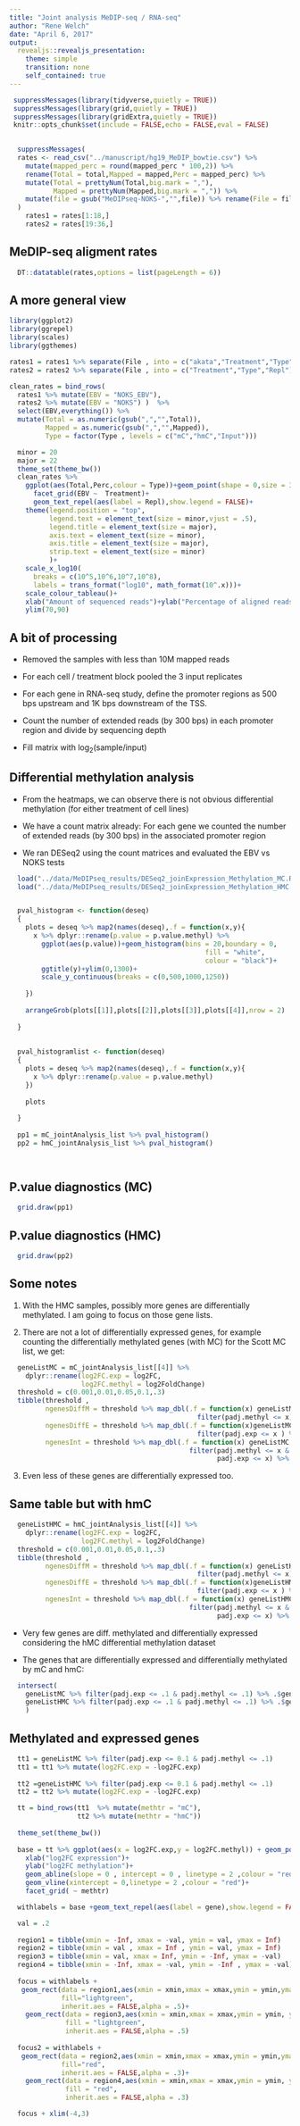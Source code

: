 ```yaml
---
title: "Joint analysis MeDIP-seq / RNA-seq"
author: "Rene Welch"
date: "April 6, 2017"
output:
  revealjs::revealjs_presentation:
    theme: simple
    transition: none
    self_contained: true
--- 
```


```r

 suppressMessages(library(tidyverse,quietly = TRUE))
 suppressMessages(library(grid,quietly = TRUE))
 suppressMessages(library(gridExtra,quietly = TRUE))
 knitr::opts_chunk$set(include = FALSE,echo = FALSE,eval = FALSE)
 
```


```r

  suppressMessages(
  rates <- read_csv("../manuscript/hg19_MeDIP_bowtie.csv") %>% 
    mutate(mapped_perc = round(mapped_perc * 100,2)) %>% 
    rename(Total = total,Mapped = mapped,Perc = mapped_perc) %>%
    mutate(Total = prettyNum(Total,big.mark = ","),
           Mapped = prettyNum(Mapped,big.mark = ",")) %>%
    mutate(file = gsub("MeDIPseq-NOKS-","",file)) %>% rename(File = file)
  )
    rates1 = rates[1:18,]
    rates2 = rates[19:36,]

```

## MeDIP-seq aligment rates

```r

  DT::datatable(rates,options = list(pageLength = 6))

```

## A more general view 
```r


library(ggplot2)
library(ggrepel)
library(scales)
library(ggthemes)

rates1 = rates1 %>% separate(File , into = c("akata","Treatment","Type","Repl"),sep = "-") %>% mutate(akata = NULL)
rates2 = rates2 %>% separate(File , into = c("Treatment","Type","Repl"),sep = "-")

clean_rates = bind_rows(
  rates1 %>% mutate(EBV = "NOKS_EBV"),
  rates2 %>% mutate(EBV = "NOKS") )  %>% 
  select(EBV,everything()) %>%
  mutate(Total = as.numeric(gsub(",","",Total)),
         Mapped = as.numeric(gsub(",","",Mapped)),
         Type = factor(Type , levels = c("mC","hmC","Input"))) 

```

```r

  minor = 20
  major = 22
  theme_set(theme_bw())
  clean_rates %>%
    ggplot(aes(Total,Perc,colour = Type))+geom_point(shape = 0,size = 3)+
      facet_grid(EBV ~  Treatment)+
      geom_text_repel(aes(label = Repl),show.legend = FALSE)+
    theme(legend.position = "top",
          legend.text = element_text(size = minor,vjust = .5),
          legend.title = element_text(size = major),
          axis.text = element_text(size = minor),
          axis.title = element_text(size = major),
          strip.text = element_text(size = minor)
          )+
    scale_x_log10(
      breaks = c(10^5,10^6,10^7,10^8),
      labels = trans_format("log10", math_format(10^.x)))+
    scale_colour_tableau()+
    xlab("Amount of sequenced reads")+ylab("Percentage of aligned reads")+
    ylim(70,90)

```

## A bit of processing

- Removed the samples with less than 10M mapped reads

- For each cell / treatment block pooled the 3 input replicates

- For each gene in RNA-seq study, define the promoter regions as 500 bps upstream and 1K bps downstream of the TSS.

- Count the number of extended reads (by 300 bps) in each promoter region and divide by sequencing depth

- Fill matrix with $\log_2 \left( \text{sample} / \text{input}  \right)$

<!---
### MeDIP-seq heatmaps

<img src="../figs/joinGeneExpression_Methylation/methylHeatmaps/Heatmap_benCaFBS_mC.png" height="210" style="background:none; border:none; box-shadow:none;">
<img src="../figs/joinGeneExpression_Methylation/methylHeatmaps/Heatmap_benMC_mC.png" height="210" style="background:none; border:none; box-shadow:none;">
<img src="../figs/joinGeneExpression_Methylation/methylHeatmaps/Heatmap_scottMC_mC.png" height="210" style="background:none; border:none; box-shadow:none;">

<img src="../figs/joinGeneExpression_Methylation/methylHeatmaps/Heatmap_benCaFBS_hmC.png" height="210" style="background:none; border:none; box-shadow:none;">
<img src="../figs/joinGeneExpression_Methylation/methylHeatmaps/Heatmap_benMC_hmC.png" height="210" style="background:none; border:none; box-shadow:none;">
<img src="../figs/joinGeneExpression_Methylation/methylHeatmaps/Heatmap_scottMC_hmC.png" height="210" style="background:none; border:none; box-shadow:none;">

__Top__: mC, __Bottom__: hmC  

__Left__: benCaFBS, __Middle__: benMC, __Right__: ScottMC

--->

## Differential methylation analysis

- From the heatmaps, we can observe there is not obvious differential methylation (for either treatment of cell lines)

- We have a count matrix already: For each gene we counted the number of extended reads (by 300 bps) in the associated promoter region 

- We ran DESeq2 using the count matrices and evaluated the EBV vs NOKS tests

```r

  load("../data/MeDIPseq_results/DESeq2_joinExpression_Methylation_MC.RData")
  load("../data/MeDIPseq_results/DESeq2_joinExpression_Methylation_HMC.RData")


  pval_histogram <- function(deseq)
  {
    plots = deseq %>% map2(names(deseq),.f = function(x,y){
      x %>% dplyr::rename(p.value = p.value.methyl) %>%
        ggplot(aes(p.value))+geom_histogram(bins = 20,boundary = 0,
                                                 fill = "white",
                                                 colour = "black")+
        ggtitle(y)+ylim(0,1300)+
        scale_y_continuous(breaks = c(0,500,1000,1250))
        
    })
    
    arrangeGrob(plots[[1]],plots[[2]],plots[[3]],plots[[4]],nrow = 2)
    
  }  
  
  
  pval_histogramlist <- function(deseq)
  {
    plots = deseq %>% map2(names(deseq),.f = function(x,y){
      x %>% dplyr::rename(p.value = p.value.methyl)
    })
    
    plots
    
  }  
  
  pp1 = mC_jointAnalysis_list %>% pval_histogram()
  pp2 = hmC_jointAnalysis_list %>% pval_histogram()

  
```

## P.value diagnostics (MC)

```r
  
  grid.draw(pp1)

```

## P.value diagnostics (HMC)

```r

  grid.draw(pp2)

```

## Some notes

1. With the HMC samples, possibly more genes are differentially methylated. I am going to focus on those gene lists.

2. There are not a lot of differentially expressed genes, for example counting the differentially methylated genes (with MC) for the Scott MC list, we get:

```r

  geneListMC = mC_jointAnalysis_list[[4]] %>%
    dplyr::rename(log2FC.exp = log2FC,
                  log2FC.methyl = log2FoldChange)
  threshold = c(0.001,0.01,0.05,0.1,.3)
  tibble(threshold , 
         ngenesDiffM = threshold %>% map_dbl(.f = function(x) geneListMC  %>% 
                                               filter(padj.methyl <= x) %>% nrow),
         ngenesDiffE = threshold %>% map_dbl(.f = function(x)geneListMC %>% 
                                               filter(padj.exp <= x ) %>% nrow),
         ngenesInt = threshold %>% map_dbl(.f = function(x) geneListMC %>% 
                                             filter(padj.methyl <= x & 
                                                    padj.exp <= x) %>% nrow))

```

3. Even less of these genes are differentially expressed too.

## Same table but with hmC

```r

  geneListHMC = hmC_jointAnalysis_list[[4]] %>%
    dplyr::rename(log2FC.exp = log2FC,
                  log2FC.methyl = log2FoldChange)
  threshold = c(0.001,0.01,0.05,0.1,.3)
  tibble(threshold , 
         ngenesDiffM = threshold %>% map_dbl(.f = function(x) geneListHMC %>% 
                                               filter(padj.methyl <= x) %>% nrow),
         ngenesDiffE = threshold %>% map_dbl(.f = function(x)geneListHMC %>% 
                                               filter(padj.exp <= x ) %>% nrow),
         ngenesInt = threshold %>% map_dbl(.f = function(x) geneListHMC %>% 
                                             filter(padj.methyl <= x & 
                                                    padj.exp <= x) %>% nrow))
```

- Very few genes are diff. methylated and differentially expressed considering the hMC differential methylation dataset

- The genes that are differentially expressed and differentially methylated by mC and hmC:

```r

  intersect(  
    geneListMC %>% filter(padj.exp <= .1 & padj.methyl <= .1) %>% .$gene,
    geneListHMC %>% filter(padj.exp <= .1 & padj.methyl <= .1) %>% .$gene
    )

```

## Methylated and expressed genes

```r

  tt1 = geneListMC %>% filter(padj.exp <= 0.1 & padj.methyl <= .1)
  tt1 = tt1 %>% mutate(log2FC.exp = -log2FC.exp)
  
  tt2 =geneListHMC %>% filter(padj.exp <= 0.1 & padj.methyl <= .1)
  tt2 = tt2 %>% mutate(log2FC.exp = -log2FC.exp)

  tt = bind_rows(tt1  %>% mutate(methtr = "mC"),
                 tt2 %>% mutate(methtr = "hmC"))
  
  theme_set(theme_bw())
  
  base = tt %>% ggplot(aes(x = log2FC.exp,y = log2FC.methyl)) + geom_point(size = 2,shape = 1) +
    xlab("log2FC expression")+
    ylab("log2FC methylation")+
    geom_abline(slope = 0 , intercept = 0 , linetype = 2 ,colour = "red") +
    geom_vline(xintercept = 0,linetype = 2 ,colour = "red")+
    facet_grid( ~ methtr)

  withlabels = base +geom_text_repel(aes(label = gene),show.legend = FALSE)

  val = .2
  
  region1 = tibble(xmin = -Inf, xmax = -val, ymin = val, ymax = Inf)
  region2 = tibble(xmin = val , xmax = Inf , ymin = val, ymax = Inf)
  region3 = tibble(xmin = val, xmax = Inf, ymin = -Inf, ymax = -val)
  region4 = tibble(xmin = -Inf, xmax = -val, ymin = -Inf , ymax = -val)
  
  focus = withlabels + 
   geom_rect(data = region1,aes(xmin = xmin,xmax = xmax,ymin = ymin,ymax = ymax),
             fill="lightgreen",
             inherit.aes = FALSE,alpha = .5)+
    geom_rect(data = region3,aes(xmin = xmin,xmax = xmax,ymin = ymin, ymax = ymax),
              fill = "lightgreen",
              inherit.aes = FALSE,alpha = .5)
  
  focus2 = withlabels + 
   geom_rect(data = region2,aes(xmin = xmin,xmax = xmax,ymin = ymin,ymax = ymax),
             fill="red",
             inherit.aes = FALSE,alpha = .3)+
    geom_rect(data = region4,aes(xmin = xmin,xmax = xmax,ymin = ymin, ymax = ymax),
              fill = "red",
              inherit.aes = FALSE,alpha = .3)

```


```r

  focus + xlim(-4,3)

```

